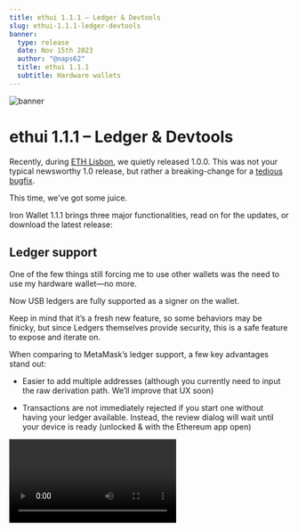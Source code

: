 ```yaml
---
title: ethui 1.1.1 – Ledger & Devtools
slug: ethui-1.1.1-ledger-devtools
banner:
  type: release
  date: Nov 15th 2023
  author: "@naps62"
  title: ethui 1.1.1
  subtitle: Hardware wallets
---
```



![banner](./banner.png)

# ethui 1.1.1 – Ledger & Devtools

Recently, during [ETH Lisbon](https://ethlisbon.org/), we quietly released 1.0.0. This was not your typical newsworthy 1.0 release, but rather a breaking-change for a [tedious bugfix](https://github.com/iron-wallet/iron/pull/482).

This time, we’ve got some juice.

Iron Wallet 1.1.1 brings three major functionalities, read on for the updates, or download the latest release:

<Embed url="https://github.com/iron-wallet/iron/releases/tag/v1.1.1" />

## Ledger support

One of the few things still forcing me to use other wallets was the need to use my hardware wallet—no more.

Now USB ledgers are fully supported as a signer on the wallet.

Keep in mind that it’s a fresh new feature, so some behaviors may be finicky, but since Ledgers themselves provide security, this is a safe feature to expose and iterate on.

When comparing to MetaMask’s ledger support, a few key advantages stand out:

* Easier to add multiple addresses (although you currently need to input the raw derivation path. We’ll improve that UX soon)

* Transactions are not immediately rejected if you start one without having your ledger available. Instead, the review dialog will wait until your device is ready (unlocked & with the Ethereum app open)

<Video controls src={ledger} />

## Devtools panel

One of the things we’ve wanted for a long time was the ability to debug RPC calls from a browser tab the same way we debug network requests: by having full access to them in the browser’s devtools, scoped to each tab.

That’s finally available today:

<Video controls src={devtools} />

This task was also the result of our bounties published at [ETH Lisbon](https://ethlisbon.org/). congrats to [@PolpEdu](https://github.com/PolpEdu) for getting the work going and winning our bounty!

## Onboarding flow

From now on, when running the Wallet for the first time, you’ll be greeted with a small setup screen that will walk you through some necessary steps. This includes mainly setting up an alchemy.com API key (required for mainnet indexing), and setting up the browser extension)

Like the previous feature, this was also spearheaded by a first-time contributor, our apprentice [Pedro Ferreira](https://github.com/pferreira101)!

## Live on Gitcoin 19

The latest Gitcoin round is now live, and Iron Wallet is up in the Web3 Open source category. so if the project has been of use to you, consider supporting it.

<Embed url="https://explorer.gitcoin.co/#/round/424/0xd4cc0dd193c7dc1d665ae244ce12d7fab337a008/0xd4cc0dd193c7dc1d665ae244ce12d7fab337a008-94" />

Or just go say hi to us in DevConnect & [WalletUncon](https://twitter.com/walletuncon). We don’t bite.

<Embed url="https://ethui.dev" />
